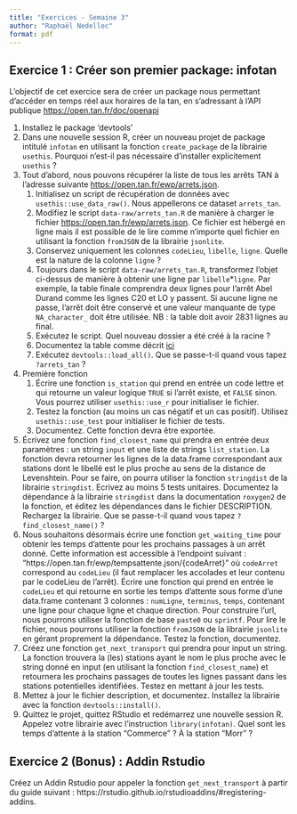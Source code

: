 ```yaml
---
title: "Exercices - Semaine 3"
author: "Raphaël Nedellec"
format: pdf
---
```




## Exercice 1 : Créer son premier package: infotan

L'objectif de cet exercice sera de créer un package nous permettant d'accéder en temps réel aux horaires de la tan, en s'adressant à l'API publique <https://open.tan.fr/doc/openapi>

1. Installez le package 'devtools'
2. Dans une nouvelle session R, créer un nouveau projet de package intitulé `infotan` en utilisant la fonction `create_package` de la librairie `usethis`. Pourquoi n'est-il pas nécessaire d'installer explicitement `usethis` ?
3. Tout d'abord, nous pouvons récupérer la liste de tous les arrêts TAN à l'adresse suivante <https://open.tan.fr/ewp/arrets.json>.
    1. Initialisez un script de récupération de données avec `usethis::use_data_raw()`. Nous appellerons ce dataset `arrets_tan`.
    2. Modifiez le script `data-raw/arrets_tan.R` de manière à charger le fichier <https://open.tan.fr/ewp/arrets.json>. Ce fichier est hébergé en ligne mais il est possible de le lire comme n'importe quel fichier en utilisant la fonction `fromJSON` de la librairie `jsonlite`. 
    3. Conservez uniquement les colonnes `codeLieu`, `libelle`, `ligne`. Quelle est la nature de la colonne `ligne` ?
    4. Toujours dans le script `data-raw/arrets_tan.R`, transformez l'objet ci-dessus de manière à obtenir une ligne par `libelle`*`ligne`. Par exemple, la table finale comprendra deux lignes pour l'arrêt Abel Durand comme les lignes C20 et LO y passent. Si aucune ligne ne passe, l'arrêt doit être conservé et une valeur manquante de type `NA_character_` doit être utilisée. NB : la table doit avoir 2831 lignes au final.
    5. Exécutez le script. Quel nouveau dossier a été créé à la racine ?
    6. Documentez la table comme décrit [ici](https://r-pkgs.org/data.html#sec-documenting-data)
    7. Exécutez `devtools::load_all()`. Que se passe-t-il quand vous tapez `?arrets_tan` ?
4. Première fonction
    1. Écrire une fonction `is_station` qui prend en entrée un code lettre et qui retourne un valeur logique `TRUE` si l'arrêt existe, et `FALSE` sinon. Vous pourrez utiliser `usethis::use_r` pour initialiser le fichier.
    2. Testez la fonction (au moins un cas négatif et un cas positif). Utilisez `usethis::use_test` pour initialiser le fichier de tests.
    3. Documentez. Cette fonction devra être exportée. 
5. Écrivez une fonction `find_closest_name` qui prendra en entrée deux paramètres : un string `input` et une liste de strings `list_station`. La fonction devra retourner les lignes de la data.frame correspondant aux stations dont le libellé est le plus proche au sens de la distance de Levenshtein. Pour se faire, on pourra utiliser la fonction `stringdist` de la librairie `stringdist`. Ecrivez au moins 5 tests unitaires. Documentez la dépendance à la librairie `stringdist` dans la documentation `roxygen2` de la fonction, et éditez les dépendances dans le fichier DESCRIPTION. Rechargez la librairie. Que se passe-t-il quand vous tapez `?find_closest_name()` ?
6. Nous souhaitons désormais écrire une fonction `get_waiting_time` pour obtenir les temps d'attente pour les prochains passages à un arrêt donné. Cette information est accessible à l'endpoint suivant : "https://open.tan.fr/ewp/tempsattente.json/{codeArret}" où `codeArret` correspond au `codeLieu` (il faut remplacer les accolades et leur contenu par le codeLieu de l'arrêt). Écrire une fonction qui prend en entrée le `codeLieu` et qui retourne en sortie les temps d'attente sous forme d'une data.frame contenant 3 colonnes : `numLigne`, `terminus`, `temps`, contenant une ligne pour chaque ligne et chaque direction. Pour construire l'url, nous pourrons utiliser la fonction de base `paste0` ou `sprintf`. Pour lire le fichier, nous pourrons utiliser la fonction `fromJSON` de la librairie `jsonlite` en gérant proprement la dépendance. Testez la fonction, documentez.
7. Créez une fonction `get_next_transport` qui prendra pour input un string. La fonction trouvera la (les) stations ayant le nom le plus proche avec le string donné en input (en utilisant la fonction `find_closest_name`) et retournera les prochains passages de toutes les lignes passant dans les stations potentielles identifiées. Testez en mettant à jour les tests.
8. Mettez à jour le fichier description, et documentez. Installez la librairie avec la fonction `devtools::install()`.
9. Quittez le projet, quittez RStudio et redémarrez une nouvelle session R. Appelez votre librairie avec l'instruction `library(infotan)`. Quel sont les temps d'attente à la station "Commerce" ? À la station "Morr" ?


## Exercice 2 (Bonus) : Addin Rstudio

Créez un Addin Rstudio pour appeler la fonction `get_next_transport` à partir du guide suivant : https://rstudio.github.io/rstudioaddins/#registering-addins.


